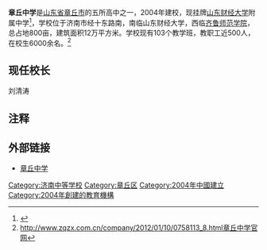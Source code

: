 {{更新|time=2019-12-02T01:19:33+00:00}}
'''章丘中学'''是[[山东省|山东省]][[章丘市|章丘市]]的五所高中之一，2004年建校，现挂牌[[山东财经大学|山东财经大学]]附属中学<ref name="">{{cite web| language =| publisher =新华网| title =章丘中学成为山东财经大学附属中学 30日挂牌| url =http://sd.ifeng.com/news/fengguanqilu/detail_2014_03/31/2059827_0.shtm| author =| date =| accessdate =2014-03-31}}{{dead link|date=2018年4月 |bot=InternetArchiveBot |fix-attempted=yes }}</ref>，学校位于济南市经十东路南，南临山东财经大学，西临[[齐鲁师范学院|齐鲁师范学院]]，总占地800亩，建筑面积12万平方米。学校现有103个教学班，教职工近500人，在校生6000余名。<ref>http://www.zqzx.com.cn/company/2012/01/10/0758113_8.html章丘中学官网{{dead link|date=2018年4月 |bot=InternetArchiveBot |fix-attempted=yes }}</ref>
==现任校长==
刘清涛
== 注释 ==
{{Reflist|2}}

== 外部链接 ==
{{Commonscat|Jinan}}
*[http://www.zqzx.com.cn/ 章丘中学]{{Dead link|date=2018年8月 |bot=InternetArchiveBot |fix-attempted=yes }}

[[Category:济南中等学校|Category:济南中等学校]]
[[Category:章丘区|Category:章丘区]]
[[Category:2004年中國建立|Category:2004年中國建立]]
[[Category:2004年創建的教育機構|Category:2004年創建的教育機構]]